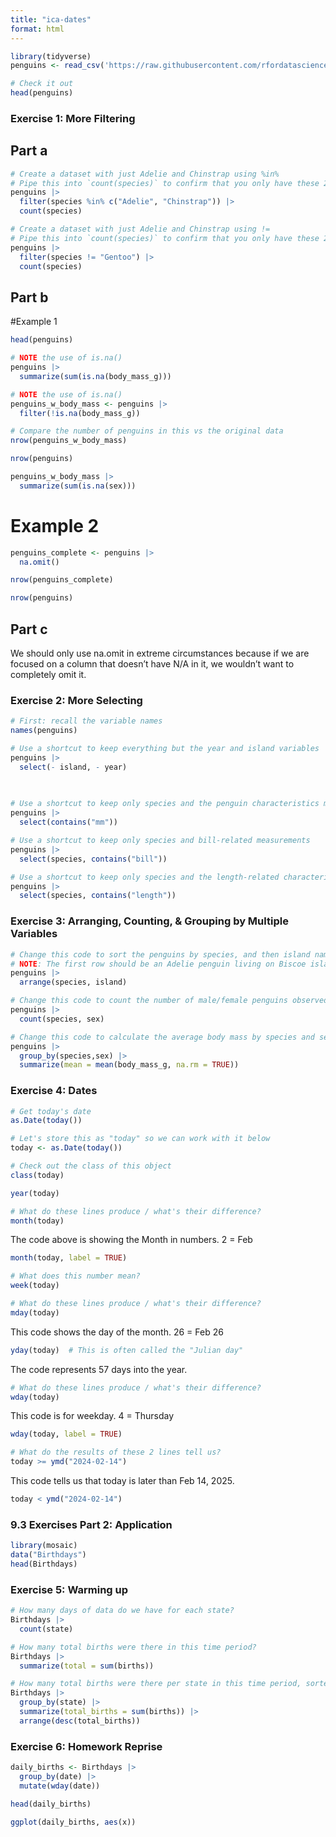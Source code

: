```yaml
---
title: "ica-dates"
format: html
---
```

```r
library(tidyverse)
penguins <- read_csv('https://raw.githubusercontent.com/rfordatascience/tidytuesday/master/data/2020/2020-07-28/penguins.csv')

# Check it out
head(penguins)
```

### Exercise 1: More Filtering
## Part a
```r
# Create a dataset with just Adelie and Chinstrap using %in%
# Pipe this into `count(species)` to confirm that you only have these 2 species
penguins |>
  filter(species %in% c("Adelie", "Chinstrap")) |>
  count(species)
```
```r
# Create a dataset with just Adelie and Chinstrap using !=
# Pipe this into `count(species)` to confirm that you only have these 2 species
penguins |>
  filter(species != "Gentoo") |>
  count(species)
```

## Part b
#Example 1
```r
head(penguins)
```
```r
# NOTE the use of is.na()
penguins |> 
  summarize(sum(is.na(body_mass_g)))
```
```r
# NOTE the use of is.na()
penguins_w_body_mass <- penguins |> 
  filter(!is.na(body_mass_g))

# Compare the number of penguins in this vs the original data
nrow(penguins_w_body_mass)
```
```r
nrow(penguins)
```

```r
penguins_w_body_mass |> 
  summarize(sum(is.na(sex)))
```

# Example 2
```r
penguins_complete <- penguins |> 
  na.omit()
```

```r
nrow(penguins_complete)
```

```r
nrow(penguins)
```

## Part c
We should only use na.omit in extreme circumstances because if we are focused on a column that doesn't have N/A in it, we wouldn't want to completely omit it.

### Exercise 2: More Selecting
```r
# First: recall the variable names
names(penguins)
```
```r
# Use a shortcut to keep everything but the year and island variables
penguins |>
  select(- island, - year) 
  
  
```
```r
# Use a shortcut to keep only species and the penguin characteristics measured in mm
penguins |>
  select(contains("mm"))
```

```r
# Use a shortcut to keep only species and bill-related measurements
penguins |>
  select(species, contains("bill"))
```
```r
# Use a shortcut to keep only species and the length-related characteristics
penguins |>
  select(species, contains("length"))
```

### Exercise 3: Arranging, Counting, & Grouping by Multiple Variables
```r
# Change this code to sort the penguins by species, and then island name
# NOTE: The first row should be an Adelie penguin living on Biscoe island
penguins |> 
  arrange(species, island)
```
```r
# Change this code to count the number of male/female penguins observed for each species
penguins |> 
  count(species, sex)
```

```r
# Change this code to calculate the average body mass by species and sex
penguins |> 
  group_by(species,sex) |> 
  summarize(mean = mean(body_mass_g, na.rm = TRUE))
```

### Exercise 4: Dates

```r
# Get today's date
as.Date(today())
```
```r
# Let's store this as "today" so we can work with it below
today <- as.Date(today())

# Check out the class of this object
class(today)
```
```r
year(today)
```

```r
# What do these lines produce / what's their difference?
month(today)
```
The code above is showing the Month in numbers. 2 = Feb
```r
month(today, label = TRUE)
```

```r
# What does this number mean?
week(today)
```
```r
# What do these lines produce / what's their difference?
mday(today)
```
This code shows the day of the month. 26 = Feb 26
```r
yday(today)  # This is often called the "Julian day"
```
The code represents 57 days into the year.

```r
# What do these lines produce / what's their difference?
wday(today)
```
This code is for weekday. 4 = Thursday

```r
wday(today, label = TRUE)
```

```r
# What do the results of these 2 lines tell us?
today >= ymd("2024-02-14")
```
This code tells us that today is later than Feb 14, 2025.
```r
today < ymd("2024-02-14")
```
### 9.3 Exercises Part 2: Application

```r
library(mosaic)
data("Birthdays")
head(Birthdays)
```
### Exercise 5: Warming up
```r
# How many days of data do we have for each state?
Birthdays |>
  count(state) 

# How many total births were there in this time period?
Birthdays |>
  summarize(total = sum(births))

# How many total births were there per state in this time period, sorted from low to high?
Birthdays |>
  group_by(state) |>
  summarize(total_births = sum(births)) |>
  arrange(desc(total_births))
```

### Exercise 6: Homework Reprise
```r
daily_births <- Birthdays |>
  group_by(date) |>
  mutate(wday(date)) 

head(daily_births)
```

```r
ggplot(daily_births, aes(x))
```

